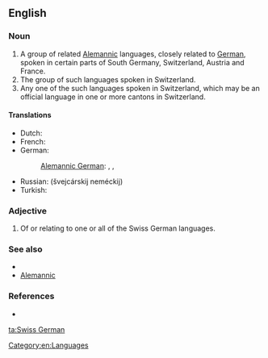 ==English==

===Noun===
{{en-noun|head=[[Swiss]] [[German]]}}

# A group of related [[Alemannic]] languages, closely related to [[German]], spoken in certain parts of South Germany, Switzerland, Austria and France.
# The group of such languages spoken in Switzerland.
# Any one of the such languages spoken in Switzerland, which may be an official language in one or more cantons in Switzerland.

====Translations====
{{trans-top|Alemannic}}
* Dutch: {{t|nl|Zwitserduits|n}}
* French: {{t|fr|allemand de Suisse|m}}
* German: {{t+|de|Schweizerdeutsch|n}}
*: [[Alemannic German]]: {{t|gsw|Schwiizertüütsch|n}}, {{t|gsw|Schwizertitsch|n}}, {{t|gsw|Schwyzerdütsch|n}}
{{trans-mid}}
* Russian: {{t+|ru|швейцарский|sc=Cyrl}} {{t+|ru|немецкий|sc=Cyrl}} (švejcárskij neméckij) {{g|m}}
* Turkish: {{t+|tr|İsviçre Almancası}}
{{trans-bottom}}

===Adjective===
{{en-adj}}

# Of or relating to one or all of the Swiss German languages.

===See also===
* {{pedialite|Swiss German}}
* [[Alemannic]]

===References===
* {{ethnologue|code=gsw}}

[[Category:en:Languages]]

[[ta:Swiss German]]